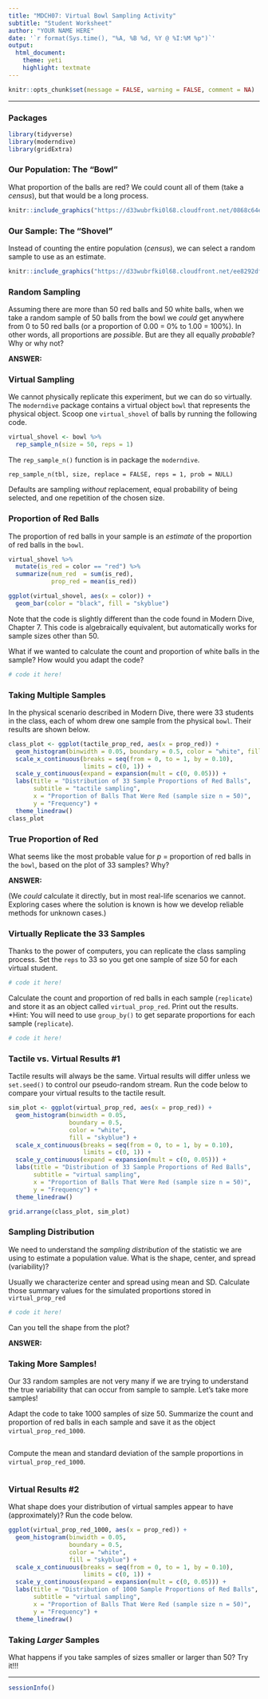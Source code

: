 ```yaml
---
title: "MDCH07: Virtual Bowl Sampling Activity"
subtitle: "Student Worksheet"
author: "YOUR NAME HERE"
date: '`r format(Sys.time(), "%A, %B %d, %Y @ %I:%M %p")`'
output: 
  html_document: 
    theme: yeti
    highlight: textmate
---
```


```r
knitr::opts_chunk$set(message = FALSE, warning = FALSE, comment = NA)
```
***

### Packages

```r
library(tidyverse)
library(moderndive)
library(gridExtra)
```


### Our Population: The "Bowl"

What proportion of the balls are red? We could count all of them (take a *census*), but that would be a long process.

```r
knitr::include_graphics("https://d33wubrfki0l68.cloudfront.net/0868c64eb2998fbe3e3bfccf7ff55e746341baf3/eeab1/images/sampling/balls/sampling_bowl_1.jpg")
```


### Our Sample: The "Shovel"

Instead of counting the entire population (*census*), we can select a random sample to use as an estimate.

```r
knitr::include_graphics("https://d33wubrfki0l68.cloudfront.net/ee8292df457bd73d7a1a7d75c21be32d6e8659d6/30e62/images/sampling/balls/sampling_bowl_3_cropped.jpg")
```


### Random Sampling

Assuming there are more than 50 red balls and 50 white balls, when we take a random sample of 50 balls from the bowl we *could* get anywhere from 0 to 50 red balls (or a proportion of 0.00 = 0% to 1.00 = 100%). In other words, all proportions are *possible*. But are they all equally *probable*? Why or why not?

**ANSWER:**


### Virtual Sampling

We cannot physically replicate this experiment, but we can do so virtually. The `moderndive` package contains a virtual object `bowl` that represents the physical object. Scoop one `virtual_shovel` of balls by running the following code.

```r
virtual_shovel <- bowl %>% 
  rep_sample_n(size = 50, reps = 1)
```

The `rep_sample_n()` function is in package the `moderndive`.

    rep_sample_n(tbl, size, replace = FALSE, reps = 1, prob = NULL)
    
Defaults are sampling *without* replacement, equal probability of being selected, and one repetition of the chosen size.


### Proportion of Red Balls

The proportion of red balls in your sample is an *estimate* of the proportion of red balls in the `bowl`. 

```r
virtual_shovel %>% 
  mutate(is_red = color == "red") %>% 
  summarize(num_red  = sum(is_red),
            prop_red = mean(is_red))

ggplot(virtual_shovel, aes(x = color)) +
  geom_bar(color = "black", fill = "skyblue")
```

Note that the code is slightly different than the code found in Modern Dive, Chapter 7. This code is algebraically equivalent, but automatically works for sample sizes other than 50.  

What if we wanted to calculate the count and proportion of white balls in the sample? How would you adapt the code?

```r
# code it here!
```


### Taking Multiple Samples

In the physical scenario described in Modern Dive, there were 33 students in the class, each of whom drew one sample from the physical `bowl`. Their results are shown below. 

```r
class_plot <- ggplot(tactile_prop_red, aes(x = prop_red)) +
  geom_histogram(binwidth = 0.05, boundary = 0.5, color = "white", fill = "skyblue") +
  scale_x_continuous(breaks = seq(from = 0, to = 1, by = 0.10),
                     limits = c(0, 1)) +
  scale_y_continuous(expand = expansion(mult = c(0, 0.05))) +
  labs(title = "Distribution of 33 Sample Proportions of Red Balls",
       subtitle = "tactile sampling",
       x = "Proportion of Balls That Were Red (sample size n = 50)", 
       y = "Frequency") +
  theme_linedraw()
class_plot
```


### True Proportion of Red

What seems like the most probable value for $p$ = proportion of red balls in the `bowl`, based on the plot of 33 samples? Why?

**ANSWER:**

(We *could* calculate it directly, but in most real-life scenarios we cannot. Exploring cases where the solution is known is how we develop reliable methods for unknown cases.)


### Virtually Replicate the 33 Samples

Thanks to the power of computers, you can replicate the class sampling process. Set the `reps` to 33 so you get one sample of size 50 for each virtual student. 

```r
# code it here!
```

Calculate the count and proportion of red balls in each sample (`replicate`) and store it as an object called `virtual_prop_red`. Print out the results. *Hint: You will need to use `group_by()` to get separate proportions for each sample (`replicate`).

```r
# code it here!
```


### Tactile vs. Virtual Results #1

Tactile results will always be the same. Virtual results will differ unless we `set.seed()` to control our pseudo-random stream. Run the code below to compare your virtual results to the tactile result.

```r
sim_plot <- ggplot(virtual_prop_red, aes(x = prop_red)) +
  geom_histogram(binwidth = 0.05, 
                 boundary = 0.5, 
                 color = "white", 
                 fill = "skyblue") +
  scale_x_continuous(breaks = seq(from = 0, to = 1, by = 0.10),
                     limits = c(0, 1)) +
  scale_y_continuous(expand = expansion(mult = c(0, 0.05))) +
  labs(title = "Distribution of 33 Sample Proportions of Red Balls",
       subtitle = "virtual sampling",
       x = "Proportion of Balls That Were Red (sample size n = 50)", 
       y = "Frequency") +
  theme_linedraw()

grid.arrange(class_plot, sim_plot)
```


### Sampling Distribution

We need to understand the *sampling distribution* of the statistic we are using to estimate a population value. What is the shape, center, and spread (variability)?

Usually we characterize center and spread using mean and SD. Calculate those summary values for the simulated proportions stored in `virtual_prop_red`

```r
# code it here!
```

Can you tell the shape from the plot?

**ANSWER:**


### Taking More Samples!

Our 33 random samples are not very many if we are trying to understand the true variability that can occur from sample to sample. Let's take more samples!

Adapt the code to take 1000 samples of size 50. Summarize the count and proportion of red balls in each sample and save it as the object `virtual_prop_red_1000`. 

```r

```

Compute the mean and standard deviation of the sample proportions in `virtual_prop_red_1000`.

```r

```


### Virtual Results #2

What shape does your distribution of virtual samples appear to have (approximately)? Run the code below.

```r
ggplot(virtual_prop_red_1000, aes(x = prop_red)) +
  geom_histogram(binwidth = 0.05, 
                 boundary = 0.5, 
                 color = "white", 
                 fill = "skyblue") +
  scale_x_continuous(breaks = seq(from = 0, to = 1, by = 0.10),
                     limits = c(0, 1)) +
  scale_y_continuous(expand = expansion(mult = c(0, 0.05))) +
  labs(title = "Distribution of 1000 Sample Proportions of Red Balls",
       subtitle = "virtual sampling",
       x = "Proportion of Balls That Were Red (sample size n = 50)", 
       y = "Frequency") +
  theme_linedraw()
```


### Taking *Larger* Samples

What happens if you take samples of sizes smaller or larger than 50? Try it!!!


***
```r
sessionInfo()
```
